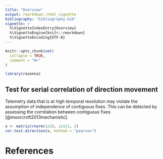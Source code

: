 ```yaml
---
title: "Overview"
output: rmarkdown::html_vignette
bibliography: "bibliography.bib"
vignette: >
  %\VignetteIndexEntry{Overview}
  %\VignetteEngine{knitr::rmarkdown}
  %\VignetteEncoding{UTF-8}
---
```


```r
knitr::opts_chunk$set(
  collapse = TRUE,
  comment = "#>"
)
```

```r
library(rasenna)
```

## Test for serial correlation of direction movement

Telemetry data that is at high temporal resolution may violate the assumption of independence of contiguous fixes.
This can be detected by assessing the correlation between contiguous fixes [@moorcroft2013mechanistic].

```r
x <- matrix(rnorm(1e3), 1e3/2, 2)
cor.test.direction(x, method = "pearson")
```
# References
